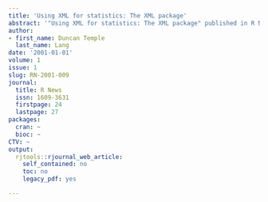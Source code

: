 ```yaml
---
title: 'Using XML for statistics: The XML package'
abstract: '"Using XML for statistics: The XML package" published in R News.'
author:
- first_name: Duncan Temple
  last_name: Lang
date: '2001-01-01'
volume: 1
issue: 1
slug: RN-2001-009
journal:
  title: R News
  issn: 1609-3631
  firstpage: 24
  lastpage: 27
packages:
  cran: ~
  bioc: ~
CTV: ~
output:
  rjtools::rjournal_web_article:
    self_contained: no
    toc: no
    legacy_pdf: yes

---
```

